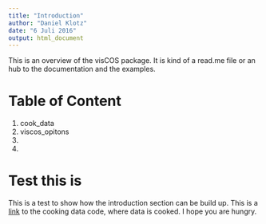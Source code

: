 ```yaml
---
title: "Introduction"
author: "Daniel Klotz"
date: "6 Juli 2016"
output: html_document
---
```


This is an overview of the visCOS package. It is kind of a read.me file or an 
hub to the documentation and the examples.

# Table of Content
1. cook_data
2. viscos_opitons
3. 
4.


# Test this is
This is a test to show how the introduction section can be build up.
This is a [link](LP-cook_data.html) to the cooking data code, where data is
cooked. I hope you are hungry.
